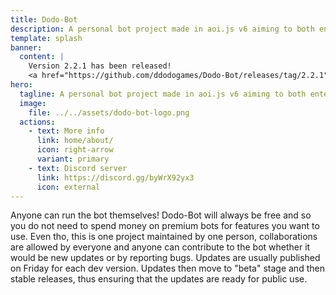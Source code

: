 ```yaml
---
title: Dodo-Bot
description: A personal bot project made in aoi.js v6 aiming to both entertain and provide users some features to use.
template: splash
banner:
  content: |
    Version 2.2.1 has been released!
    <a href="https://github.com/ddodogames/Dodo-Bot/releases/tag/2.2.1">Check out the changelog!</a>
hero:
  tagline: A personal bot project made in aoi.js v6 aiming to both entertain and provide users some features to use.
  image:
    file: ../../assets/dodo-bot-logo.png
  actions:
    - text: More info
      link: home/about/
      icon: right-arrow
      variant: primary
    - text: Discord server
      link: https://discord.gg/byWrX92yx3
      icon: external
---
```



<CardGrid>
	<Card title="Open source" icon="star">
		Anyone can run the bot themselves! Dodo-Bot will always be free and so you do not need to spend money on premium bots for features you want to use.
    </Card>
    <Card title="Collaborations are welcome!" icon="approve-check">
		Even tho, this is one project maintained by one person, collaborations are allowed by everyone and anyone can contribute to the bot whether it would be new updates or by reporting bugs.
	</Card>
    <Card title="Maintained" icon="moon">
		Updates are usually published on Friday for each dev version. Updates then move to "beta" stage and then stable releases, thus ensuring that the updates are ready for public use.
	</Card>
    </CardGrid>
